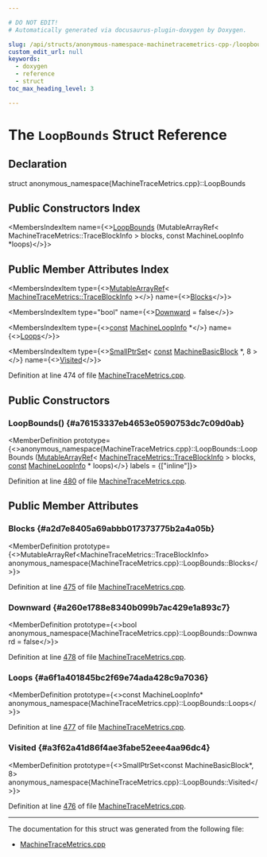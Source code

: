```yaml
---

# DO NOT EDIT!
# Automatically generated via docusaurus-plugin-doxygen by Doxygen.

slug: /api/structs/anonymous-namespace-machinetracemetrics-cpp-/loopbounds
custom_edit_url: null
keywords:
  - doxygen
  - reference
  - struct
toc_max_heading_level: 3

---
```





# The `LoopBounds` Struct Reference

<DoxygenPage pluginConfig={pluginConfig}>



## Declaration

<CodeBlock>struct anonymous_namespace{MachineTraceMetrics.cpp}::LoopBounds</CodeBlock>

## Public Constructors Index

<MembersIndex>

<MembersIndexItem
  name={<><a href="#a76153337eb4653e0590753dc7c09d0ab">LoopBounds</a> (MutableArrayRef&lt; MachineTraceMetrics::TraceBlockInfo &gt; blocks, const MachineLoopInfo &#42;loops)</>}>
</MembersIndexItem>

</MembersIndex>

## Public Member Attributes Index

<MembersIndex>

<MembersIndexItem
  type={<><a href="/docs/api/classes/llvm/mutablearrayref">MutableArrayRef</a>&lt; <a href="/docs/api/structs/llvm/machinetracemetrics/traceblockinfo">MachineTraceMetrics::TraceBlockInfo</a> &gt;</>}
  name={<><a href="#a2d7e8405a69abbb017373775b2a4a05b">Blocks</a></>}>
</MembersIndexItem>

<MembersIndexItem
  type="bool"
  name={<><a href="#a260e1788e8340b099b7ac429e1a893c7">Downward</a> = false</>}>
</MembersIndexItem>

<MembersIndexItem
  type={<><a href="/docs/api/files/lib/lib/target/lib/target/aarch64/aarch64promoteconstant-cpp/#a90f8350fecae261c25be85d38b451bff">const</a> <a href="/docs/api/classes/llvm/machineloopinfo">MachineLoopInfo</a> &#42;</>}
  name={<><a href="#a6f1a401845bc2f69e74ada428c9a7036">Loops</a></>}>
</MembersIndexItem>

<MembersIndexItem
  type={<><a href="/docs/api/classes/llvm/smallptrset">SmallPtrSet</a>&lt; <a href="/docs/api/files/lib/lib/target/lib/target/aarch64/aarch64promoteconstant-cpp/#a90f8350fecae261c25be85d38b451bff">const</a> <a href="/docs/api/classes/llvm/machinebasicblock">MachineBasicBlock</a> &#42;, 8 &gt;</>}
  name={<><a href="#a3f62a41d86f4ae3fabe52eee4aa96dc4">Visited</a></>}>
</MembersIndexItem>

</MembersIndex>


Definition at line 474 of file <a href="/docs/api/files/lib/lib/codegen/machinetracemetrics-cpp">MachineTraceMetrics.cpp</a>.

<SectionDefinition>

## Public Constructors

### LoopBounds() {#a76153337eb4653e0590753dc7c09d0ab}

<MemberDefinition
  prototype={<>anonymous&#95;namespace&#123;MachineTraceMetrics.cpp&#125;::LoopBounds::LoopBounds (<a href="/docs/api/classes/llvm/mutablearrayref">MutableArrayRef</a>&lt; <a href="/docs/api/structs/llvm/machinetracemetrics/traceblockinfo">MachineTraceMetrics::TraceBlockInfo</a> &gt; blocks, <a href="/docs/api/files/lib/lib/target/lib/target/aarch64/aarch64promoteconstant-cpp/#a90f8350fecae261c25be85d38b451bff">const</a> <a href="/docs/api/classes/llvm/machineloopinfo">MachineLoopInfo</a> &#42; loops)</>}
  labels = {["inline"]}>

Definition at line <a href="/docs/api/files/lib/lib/codegen/machinetracemetrics-cpp/#l00480">480</a> of file <a href="/docs/api/files/lib/lib/codegen/machinetracemetrics-cpp">MachineTraceMetrics.cpp</a>.
</MemberDefinition>

</SectionDefinition>

<SectionDefinition>

## Public Member Attributes

### Blocks {#a2d7e8405a69abbb017373775b2a4a05b}

<MemberDefinition
  prototype={<>MutableArrayRef&lt;MachineTraceMetrics::TraceBlockInfo&gt; anonymous&#95;namespace&#123;MachineTraceMetrics.cpp&#125;::LoopBounds::Blocks</>}>

Definition at line <a href="/docs/api/files/lib/lib/codegen/machinetracemetrics-cpp/#l00475">475</a> of file <a href="/docs/api/files/lib/lib/codegen/machinetracemetrics-cpp">MachineTraceMetrics.cpp</a>.
</MemberDefinition>

### Downward {#a260e1788e8340b099b7ac429e1a893c7}

<MemberDefinition
  prototype={<>bool anonymous&#95;namespace&#123;MachineTraceMetrics.cpp&#125;::LoopBounds::Downward = false</>}>

Definition at line <a href="/docs/api/files/lib/lib/codegen/machinetracemetrics-cpp/#l00478">478</a> of file <a href="/docs/api/files/lib/lib/codegen/machinetracemetrics-cpp">MachineTraceMetrics.cpp</a>.
</MemberDefinition>

### Loops {#a6f1a401845bc2f69e74ada428c9a7036}

<MemberDefinition
  prototype={<>const MachineLoopInfo&#42; anonymous&#95;namespace&#123;MachineTraceMetrics.cpp&#125;::LoopBounds::Loops</>}>

Definition at line <a href="/docs/api/files/lib/lib/codegen/machinetracemetrics-cpp/#l00477">477</a> of file <a href="/docs/api/files/lib/lib/codegen/machinetracemetrics-cpp">MachineTraceMetrics.cpp</a>.
</MemberDefinition>

### Visited {#a3f62a41d86f4ae3fabe52eee4aa96dc4}

<MemberDefinition
  prototype={<>SmallPtrSet&lt;const MachineBasicBlock&#42;, 8&gt; anonymous&#95;namespace&#123;MachineTraceMetrics.cpp&#125;::LoopBounds::Visited</>}>

Definition at line <a href="/docs/api/files/lib/lib/codegen/machinetracemetrics-cpp/#l00476">476</a> of file <a href="/docs/api/files/lib/lib/codegen/machinetracemetrics-cpp">MachineTraceMetrics.cpp</a>.
</MemberDefinition>

</SectionDefinition>

<hr/>

The documentation for this struct was generated from the following file:

<ul>
<li><a href="/docs/api/files/lib/lib/codegen/machinetracemetrics-cpp">MachineTraceMetrics.cpp</a></li>
</ul>

</DoxygenPage>
